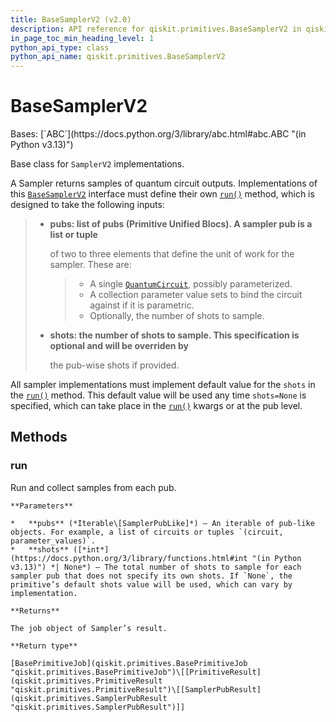 ```yaml
---
title: BaseSamplerV2 (v2.0)
description: API reference for qiskit.primitives.BaseSamplerV2 in qiskit v2.0
in_page_toc_min_heading_level: 1
python_api_type: class
python_api_name: qiskit.primitives.BaseSamplerV2
---
```


# BaseSamplerV2

<Class id="qiskit.primitives.BaseSamplerV2" isDedicatedPage={true} github="https://github.com/Qiskit/qiskit/tree/stable/2.0/qiskit/primitives/base/base_sampler.py#L35-L74" signature="qiskit.primitives.BaseSamplerV2" modifiers="class">
  Bases: [`ABC`](https://docs.python.org/3/library/abc.html#abc.ABC "(in Python v3.13)")

  Base class for `SamplerV2` implementations.

  A Sampler returns samples of quantum circuit outputs. Implementations of this [`BaseSamplerV2`](#qiskit.primitives.BaseSamplerV2 "qiskit.primitives.BaseSamplerV2") interface must define their own [`run()`](#qiskit.primitives.BaseSamplerV2.run "qiskit.primitives.BaseSamplerV2.run") method, which is designed to take the following inputs:

  > *   **pubs: list of pubs (Primitive Unified Blocs). A sampler pub is a list or tuple**
  >
  >     of two to three elements that define the unit of work for the sampler. These are:
  >
  >     > *   A single [`QuantumCircuit`](qiskit.circuit.QuantumCircuit "qiskit.circuit.QuantumCircuit"), possibly parameterized.
  >     > *   A collection parameter value sets to bind the circuit against if it is parametric.
  >     > *   Optionally, the number of shots to sample.
  >
  > *   **shots: the number of shots to sample. This specification is optional and will be overriden by**
  >
  >     the pub-wise shots if provided.

  All sampler implementations must implement default value for the `shots` in the [`run()`](#qiskit.primitives.BaseSamplerV2.run "qiskit.primitives.BaseSamplerV2.run") method. This default value will be used any time `shots=None` is specified, which can take place in the [`run()`](#qiskit.primitives.BaseSamplerV2.run "qiskit.primitives.BaseSamplerV2.run") kwargs or at the pub level.

  ## Methods

  ### run

  <Function id="qiskit.primitives.BaseSamplerV2.run" github="https://github.com/Qiskit/qiskit/tree/stable/2.0/qiskit/primitives/base/base_sampler.py#L59-L74" signature="run(pubs, *, shots=None)" modifiers="abstract">
    Run and collect samples from each pub.

    **Parameters**

    *   **pubs** (*Iterable\[SamplerPubLike]*) – An iterable of pub-like objects. For example, a list of circuits or tuples `(circuit, parameter_values)`.
    *   **shots** ([*int*](https://docs.python.org/3/library/functions.html#int "(in Python v3.13)") *| None*) – The total number of shots to sample for each sampler pub that does not specify its own shots. If `None`, the primitive’s default shots value will be used, which can vary by implementation.

    **Returns**

    The job object of Sampler’s result.

    **Return type**

    [BasePrimitiveJob](qiskit.primitives.BasePrimitiveJob "qiskit.primitives.BasePrimitiveJob")\[[PrimitiveResult](qiskit.primitives.PrimitiveResult "qiskit.primitives.PrimitiveResult")\[[SamplerPubResult](qiskit.primitives.SamplerPubResult "qiskit.primitives.SamplerPubResult")]]
  </Function>
</Class>

